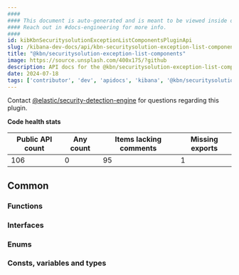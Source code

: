 ```yaml
---
####
#### This document is auto-generated and is meant to be viewed inside our experimental, new docs system.
#### Reach out in #docs-engineering for more info.
####
id: kibKbnSecuritysolutionExceptionListComponentsPluginApi
slug: /kibana-dev-docs/api/kbn-securitysolution-exception-list-components
title: "@kbn/securitysolution-exception-list-components"
image: https://source.unsplash.com/400x175/?github
description: API docs for the @kbn/securitysolution-exception-list-components plugin
date: 2024-07-18
tags: ['contributor', 'dev', 'apidocs', 'kibana', '@kbn/securitysolution-exception-list-components']
---
```




Contact [@elastic/security-detection-engine](https://github.com/orgs/elastic/teams/security-detection-engine) for questions regarding this plugin.

**Code health stats**

| Public API count  | Any count | Items lacking comments | Missing exports |
|-------------------|-----------|------------------------|-----------------|
| 106 | 0 | 95 | 1 |

## Common

### Functions
<DocDefinitionList data={kbnSecuritysolutionExceptionListComponentsObj.common.functions}/>

### Interfaces
<DocDefinitionList data={kbnSecuritysolutionExceptionListComponentsObj.common.interfaces}/>

### Enums
<DocDefinitionList data={kbnSecuritysolutionExceptionListComponentsObj.common.enums}/>

### Consts, variables and types
<DocDefinitionList data={kbnSecuritysolutionExceptionListComponentsObj.common.misc}/>

